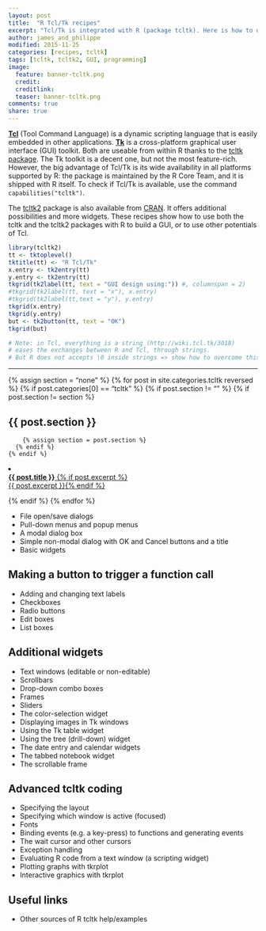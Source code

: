 ```yaml
---
layout: post
title:  "R Tcl/Tk recipes"
excerpt: "Tcl/Tk is integrated with R (package tcltk). Here is how to use it..."
author: james_and_philippe
modified: 2015-11-25
categories: [recipes, tcltk]
tags: [tcltk, tcltk2, GUI, programming]
image:
  feature: banner-tcltk.png
  credit: 
  creditlink: 
  teaser: banner-tcltk.png
comments: true
share: true
---
```


**[Tcl](http://www.tcl.tk)** (Tool Command Language) is a dynamic scripting language that is easily embedded in other applications. **[Tk](http://www.tkdocs.com)** is a cross-platform graphical user interface (GUI) toolkit. Both are useable from within R thanks to the [tcltk package](https://stat.ethz.ch/R-manual/R-devel/library/tcltk/html/tcltk-package.html). The Tk toolkit is a decent one, but not the most feature-rich. However, the big advantage of Tcl/Tk is its wide availability in all platforms supported by R: the package is maintained by the R Core Team, and it is shipped with R itself. To check if Tcl/Tk is available, use the command `capabilities("tcltk")`.

The [tcltk2]() package is also available from [CRAN](). It offers additional possibilities and more widgets. These recipes show how to use both the tcltk and the tcltk2 packages with R to build a GUI, or to use other potentials of Tcl.

```r
library(tcltk2)
tt <- tktoplevel()
tktitle(tt) <- "R Tcl/Tk" 
x.entry <- tk2entry(tt)
y.entry <- tk2entry(tt)
tkgrid(tk2label(tt, text = "GUI design using:")) #, columnspan = 2)
#tkgrid(tk2label(tt, text = "x"), x.entry)
#tkgrid(tk2label(tt,text = "y"), y.entry)
tkgrid(x.entry)
tkgrid(y.entry)
but <- tk2button(tt, text = "OK")
tkgrid(but)

# Note: in Tcl, everything is a string (http://wiki.tcl.tk/3018)
# eases the exchanges between R and Tcl, through strings.
# But R does not accepts \0 inside strings => show how to overcome this!
```
---

{% assign section = "none" %}
{% for post in site.categories.tcltk reversed %}
  {% if post.categories[0] == "tcltk" %}
    {% if post.section != "" %}
      {% if post.section != section %}
<h2>{{ post.section }}</h2>
        {% assign section = post.section %}
      {% endif %}
    {% endif %}
  <li><article><a href="{{ site.url }}{{ post.url }}"><b>{{ post.title }}</b> {% if post.excerpt %} <span class="excerpt"><br/>{{ post.excerpt }}</span>{% endif %}</a></article></li>
  {% endif %}
{% endfor %}

* File open/save dialogs
* Pull-down menus and popup menus
* A modal dialog box
* Simple non-modal dialog with OK and Cancel buttons and a title
* Basic widgets

## Making a button to trigger a function call

* Adding and changing text labels
* Checkboxes
* Radio buttons
* Edit boxes
* List boxes

## Additional widgets

* Text windows (editable or non-editable)
* Scrollbars
* Drop-down combo boxes
* Frames
* Sliders
* The color-selection widget
* Displaying images in Tk windows
* Using the Tk table widget
* Using the tree (drill-down) widget
* The date entry and calendar widgets
* The tabbed notebook widget
* The scrollable frame 

## Advanced tcltk coding

* Specifying the layout
* Specifying which window is active (focused)
* Fonts
* Binding events (e.g. a key-press) to functions and generating events
* The wait cursor and other cursors
* Exception handling
* Evaluating R code from a text window (a scripting widget)
* Plotting graphs with tkrplot
* Interactive graphics with tkrplot

## Useful links

* Other sources of R tcltk help/examples
